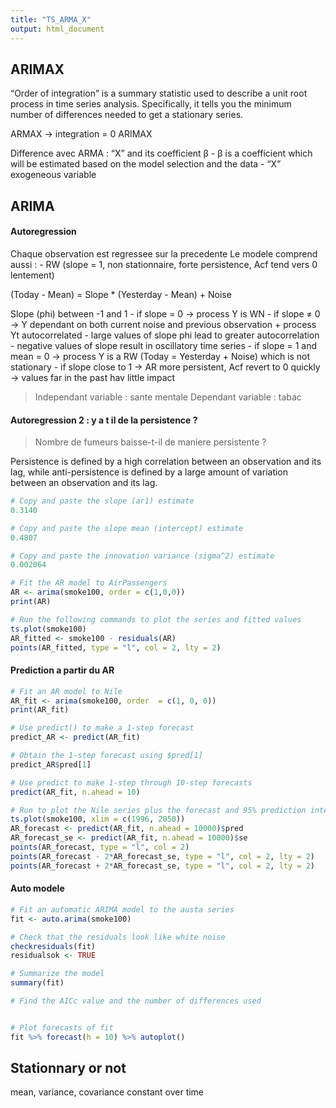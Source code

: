 ```yaml
---
title: "TS_ARMA_X"
output: html_document
---
```


## ARIMAX

“Order of integration” is a summary statistic used to describe a unit root process in time series analysis. Specifically, it tells you the minimum number of differences needed to get a stationary series.

ARMAX -> integration = 0
ARIMAX

Difference avec ARMA : “X” and its coefficient β
- β is a coefficient which will be estimated based on the model selection and the data
- "X" exogeneous variable


## ARIMA

#### Autoregression

Chaque observation est regressee sur la precedente
Le modele comprend aussi :
  - RW (slope = 1, non stationnaire, forte persistence, Acf tend vers 0 lentement)

(Today - Mean) = Slope * (Yesterday - Mean) + Noise

Slope (phi) between -1 and 1
- if slope = 0 -> process Y is WN
- if slope ≠ 0 -> Y dependant on both current noise and previous observation + process Yt autocorrelated
- large values of slope phi lead to greater autocorrelation
- negative values of slope result in oscillatory time series
- if slope = 1 and mean = 0 -> process Y is a RW (Today = Yesterday + Noise) which is not stationary
- if slope close to 1 -> AR more persistent, Acf revert to 0 quickly -> values far in the past hav little impact

> Independant variable : sante mentale
> Dependant variable : tabac

#### Autoregression 2 : y a t il de la persistence ? 
 > Nombre de fumeurs baisse-t-il de maniere persistente ?

Persistence is defined by a high correlation between an observation and its lag, while anti-persistence is defined by a large amount of variation between an observation and its lag.

```r
# Copy and paste the slope (ar1) estimate
0.3140

# Copy and paste the slope mean (intercept) estimate
0.4807

# Copy and paste the innovation variance (sigma^2) estimate
0.002064

# Fit the AR model to AirPassengers
AR <- arima(smoke100, order = c(1,0,0))
print(AR)

# Run the following commands to plot the series and fitted values
ts.plot(smoke100)
AR_fitted <- smoke100 - residuals(AR)
points(AR_fitted, type = "l", col = 2, lty = 2)
```
#### Prediction a partir du AR

```r
# Fit an AR model to Nile
AR_fit <- arima(smoke100, order  = c(1, 0, 0))
print(AR_fit)

# Use predict() to make a 1-step forecast
predict_AR <- predict(AR_fit)

# Obtain the 1-step forecast using $pred[1]
predict_AR$pred[1]

# Use predict to make 1-step through 10-step forecasts
predict(AR_fit, n.ahead = 10)

# Run to plot the Nile series plus the forecast and 95% prediction intervals
ts.plot(smoke100, xlim = c(1996, 2050))
AR_forecast <- predict(AR_fit, n.ahead = 10000)$pred 
AR_forecast_se <- predict(AR_fit, n.ahead = 10000)$se
points(AR_forecast, type = "l", col = 2)
points(AR_forecast - 2*AR_forecast_se, type = "l", col = 2, lty = 2)
points(AR_forecast + 2*AR_forecast_se, type = "l", col = 2, lty = 2)

```
#### Auto modele

```r
# Fit an automatic ARIMA model to the austa series
fit <- auto.arima(smoke100)

# Check that the residuals look like white noise
checkresiduals(fit)
residualsok <- TRUE

# Summarize the model
summary(fit)

# Find the AICc value and the number of differences used


# Plot forecasts of fit
fit %>% forecast(h = 10) %>% autoplot()
```



## Stationnary or not 
mean, variance, covariance constant over time

